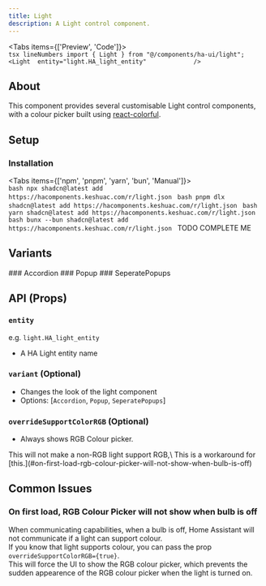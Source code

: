 ```yaml
---
title: Light
description: A Light control component.
---
```



<Tabs items={['Preview', 'Code']}>
  <Tab value="Preview">    
    <LightPreview />
  </Tab>
  <Tab value="Code">
    ```tsx lineNumbers
        import { Light } from "@/components/ha-ui/light";
        <Light 
            entity="light.HA_light_entity"            
        />
    ```
  </Tab>
</Tabs>

## About
This component provides several customisable Light control components, with a colour picker built using [react-colorful](https://omgovich.github.io/react-colorful/).

## Setup
### Installation
<Tabs items={['npm', 'pnpm', 'yarn', 'bun', 'Manual']}>
  <Tab value="npm">    
    ```bash
    npx shadcn@latest add https://hacomponents.keshuac.com/r/light.json
    ```
  </Tab>
  <Tab value="pnpm">
    ```bash
    pnpm dlx shadcn@latest add https://hacomponents.keshuac.com/r/light.json
    ```
  </Tab>
  <Tab value="yarn">
    ```bash
    yarn shadcn@latest add https://hacomponents.keshuac.com/r/light.json
    ```
  </Tab>
  <Tab value="bun">
    ```bash
    bunx --bun shadcn@latest add https://hacomponents.keshuac.com/r/light.json
    ```
  </Tab>
  <Tab value="Manual">
      TODO COMPLETE ME
  </Tab>
</Tabs>

## Variants

<div className="md:flex space-x-4 space-y-4 md:space-y-0">
    <Card className="w-95">
        ### Accordion
        <LightPreview variant="Accordion"/>
    </Card>
    <Card className="w-50">
        ### Popup
        <LightPreview variant="Popup"/>
    </Card>
    <Card className="w-50">
        ### SeperatePopups
        <LightPreview variant="SeperatePopups"/>
    </Card>
</div>

## API (Props)
### `entity`
e.g. `light.HA_light_entity`
- A HA Light entity name 

### `variant` (Optional)
- Changes the look of the light component
- Options: [`Accordion`, `Popup`, `SeperatePopups`]

### `overrideSupportColorRGB` (Optional)
- Always shows RGB Colour picker.
<Callout type="error">
    This will not make a non-RGB light support RGB,\
    This is a workaround for [this.](#on-first-load-rgb-colour-picker-will-not-show-when-bulb-is-off)
</Callout>

## Common Issues
### On first load, RGB Colour Picker will not show when bulb is off
When communicating capabilities, when a bulb is off, Home Assistant will not communicate if a light can support colour.\
If you know that light supports colour, you can pass the prop `overrideSupportColorRGB={true}`.\
This will force the UI to show the RGB colour picker, which prevents the sudden appearence of the RGB colour picker when the light is turned on.



  
